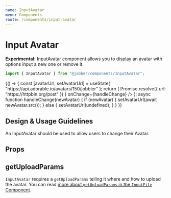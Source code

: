 ```yaml
---
name: InputAvatar
menu: Components
route: /components/input-avatar
---
```



# Input Avatar

<ComponentStatus stage="pre" responsive="yes" accessible="yes" />

**Experimental:** InputAvatar component allows you to display an avatar with
options input a new one or remove it.

```ts
import { InputAvatar } from "@jobber/components/InputAvatar";
```

<Playground>
  {() => {
    const [avatarUrl, setAvatarUrl] = useState(
      "https://api.adorable.io/avatars/150/jobbler"
    );
    return (
      <InputAvatar
        imageUrl={avatarUrl}
        name="The Jobbler"
        getUploadParams={() =>
          Promise.resolve({ url: "https://httpbin.org/post" })
        }
        onChange={handleChange}
      />
    );
    async function handleChange(newAvatar) {
      if (newAvatar) {
        setAvatarUrl(await newAvatar.src());
      } else {
        setAvatarUrl(undefined);
      }
    }
  }}
</Playground>

<!--
  It is not necessary to include Design & Usage Guidlelines. Use this section
  to answer common questions and considerations about component usage.
-->

## Design & Usage Guidelines

An InputAvatar should be used to allow users to change their Avatar.

## Props

<Props of={InputAvatar} />

<!--
  It is not necessary to provide an example of each prop. Use usage examples to
  highlight key features of a component or particular considerations.

  See `Button.mdx` for a good example of this.
-->

## getUploadParams

`InputAvatar` requires a `getUploadParams` telling it where and how to upload
the avatar. You can read
[more about `getUploadParams` in the `InputFile` Component](input-file#getuploadparams).
